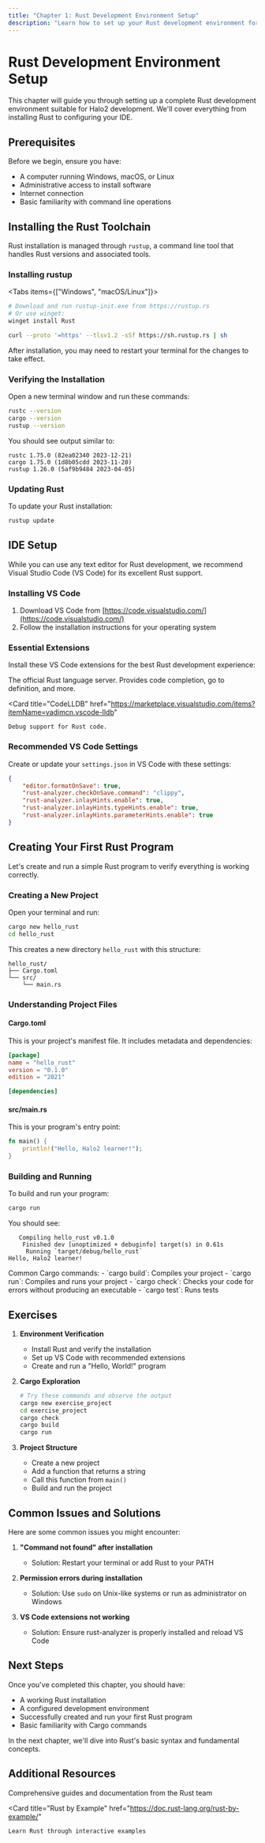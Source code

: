```yaml
---
title: "Chapter 1: Rust Development Environment Setup"
description: "Learn how to set up your Rust development environment for Halo2 development"
---
```



# Rust Development Environment Setup

This chapter will guide you through setting up a complete Rust development environment suitable for Halo2 development. We'll cover everything from installing Rust to configuring your IDE.

## Prerequisites

Before we begin, ensure you have:
- A computer running Windows, macOS, or Linux
- Administrative access to install software
- Internet connection
- Basic familiarity with command line operations

## Installing the Rust Toolchain

Rust installation is managed through `rustup`, a command line tool that handles Rust versions and associated tools.

### Installing rustup

<Tabs items={["Windows", "macOS/Linux"]}>
  
```bash tab="Windows"
# Download and run rustup-init.exe from https://rustup.rs
# Or use winget:
winget install Rust
```

```bash tab="macOS/Linux"
curl --proto '=https' --tlsv1.2 -sSf https://sh.rustup.rs | sh
```

</Tabs>

<Callout>
After installation, you may need to restart your terminal for the changes to take effect.
</Callout>

### Verifying the Installation

Open a new terminal window and run these commands:

```bash
rustc --version
cargo --version
rustup --version
```

You should see output similar to:
```plaintext
rustc 1.75.0 (82ea02340 2023-12-21)
cargo 1.75.0 (1d8b05cdd 2023-11-20)
rustup 1.26.0 (5af9b9484 2023-04-05)
```

### Updating Rust

To update your Rust installation:

```bash
rustup update
```

## IDE Setup

While you can use any text editor for Rust development, we recommend Visual Studio Code (VS Code) for its excellent Rust support.

### Installing VS Code

1. Download VS Code from [https://code.visualstudio.com/](https://code.visualstudio.com/)
2. Follow the installation instructions for your operating system

### Essential Extensions

Install these VS Code extensions for the best Rust development experience:

<Cards>
  <Card
    title="rust-analyzer"
    href="https://marketplace.visualstudio.com/items?itemName=rust-lang.rust-analyzer"
  >
    The official Rust language server. Provides code completion, go to definition, and more.
  </Card>
  
  <Card
    title="CodeLLDB"
    href="https://marketplace.visualstudio.com/items?itemName=vadimcn.vscode-lldb"
  >
    Debug support for Rust code.
  </Card>
</Cards>

### Recommended VS Code Settings

Create or update your `settings.json` in VS Code with these settings:

```json title="settings.json"
{
    "editor.formatOnSave": true,
    "rust-analyzer.checkOnSave.command": "clippy",
    "rust-analyzer.inlayHints.enable": true,
    "rust-analyzer.inlayHints.typeHints.enable": true,
    "rust-analyzer.inlayHints.parameterHints.enable": true
}
```

## Creating Your First Rust Program

Let's create and run a simple Rust program to verify everything is working correctly.

### Creating a New Project

Open your terminal and run:

```bash
cargo new hello_rust
cd hello_rust
```

This creates a new directory `hello_rust` with this structure:

```plaintext
hello_rust/
├── Cargo.toml
└── src/
    └── main.rs
```

### Understanding Project Files

#### Cargo.toml
This is your project's manifest file. It includes metadata and dependencies:

```toml title="Cargo.toml"
[package]
name = "hello_rust"
version = "0.1.0"
edition = "2021"

[dependencies]
```

#### src/main.rs
This is your program's entry point:

```rust title="src/main.rs"
fn main() {
    println!("Hello, Halo2 learner!");
}
```

### Building and Running

To build and run your program:

```bash
cargo run
```

You should see:
```plaintext
   Compiling hello_rust v0.1.0
    Finished dev [unoptimized + debuginfo] target(s) in 0.61s
     Running `target/debug/hello_rust`
Hello, Halo2 learner!
```

<Callout type="info" title="Cargo Commands">
Common Cargo commands:
- `cargo build`: Compiles your project
- `cargo run`: Compiles and runs your project
- `cargo check`: Checks your code for errors without producing an executable
- `cargo test`: Runs tests
</Callout>

## Exercises

1. **Environment Verification**
   - Install Rust and verify the installation
   - Set up VS Code with recommended extensions
   - Create and run a "Hello, World!" program

2. **Cargo Exploration**
   ```bash
   # Try these commands and observe the output
   cargo new exercise_project
   cd exercise_project
   cargo check
   cargo build
   cargo run
   ```

3. **Project Structure**
   - Create a new project
   - Add a function that returns a string
   - Call this function from `main()`
   - Build and run the project

## Common Issues and Solutions

<Callout type="warn" title="Troubleshooting">
Here are some common issues you might encounter:

1. **"Command not found" after installation**
   - Solution: Restart your terminal or add Rust to your PATH

2. **Permission errors during installation**
   - Solution: Use `sudo` on Unix-like systems or run as administrator on Windows

3. **VS Code extensions not working**
   - Solution: Ensure rust-analyzer is properly installed and reload VS Code
</Callout>

## Next Steps

Once you've completed this chapter, you should have:
- A working Rust installation
- A configured development environment
- Successfully created and run your first Rust program
- Basic familiarity with Cargo commands

In the next chapter, we'll dive into Rust's basic syntax and fundamental concepts.

## Additional Resources

<Cards>
  <Card
    title="Official Rust Documentation"
    href="https://www.rust-lang.org/learn"
  >
    Comprehensive guides and documentation from the Rust team
  </Card>
  
  <Card
    title="Rust by Example"
    href="https://doc.rust-lang.org/rust-by-example/"
  >
    Learn Rust through interactive examples
  </Card>
</Cards>